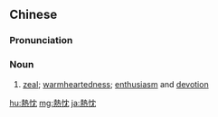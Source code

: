 ==Chinese==
{{zh-forms|s=热忱}}

===Pronunciation===
{{zh-pron
|m=rèchén
|c=jit6 sam4
|mn=qz,xm:lia̍t-sîm/zz:jia̍t-sîm
|cat=n
}}

===Noun===
{{zh-noun}}

# [[zeal]]; [[warmheartedness]]; [[enthusiasm]] and [[devotion]]

[[hu:熱忱]]
[[mg:熱忱]]
[[ja:熱忱]]